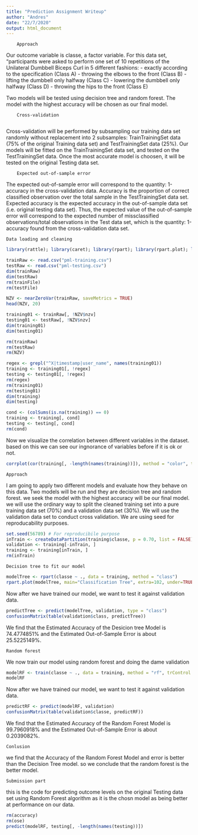 ```yaml
---
title: "Prediction Assignment Writeup"
author: "Andres"
date: "22/7/2020"
output: html_document
---
```


        Approach

Our outcome variable is classe, a factor variable. For this data set, “participants were asked to perform one set of 10 repetitions of the Unilateral Dumbbell Biceps Curl in 5 different fashions: - exactly according to the specification (Class A) - throwing the elbows to the front (Class B) - lifting the dumbbell only halfway (Class C) - lowering the dumbbell only halfway (Class D) - throwing the hips to the front (Class E)

Two models will be tested using decision tree and random forest. The model with the highest accuracy will be chosen as our final model.

        
        Cross-validation
        
Cross-validation will be performed by subsampling our training data set randomly without replacement into 2 subsamples: TrainTrainingSet data (75% of the original Training data set) and TestTrainingSet data (25%). Our models will be fitted on the TrainTrainingSet data set, and tested on the TestTrainingSet data. Once the most accurate model is choosen, it will be tested on the original Testing data set.


        Expected out-of-sample error

The expected out-of-sample error will correspond to the quantity: 1-accuracy in the cross-validation data. Accuracy is the proportion of correct classified observation over the total sample in the TestTrainingSet data set. Expected accuracy is the expected accuracy in the out-of-sample data set (i.e. original testing data set). Thus, the expected value of the out-of-sample error will correspond to the expected number of missclassified observations/total observations in the Test data set, which is the quantity: 1-accuracy found from the cross-validation data set.

    Data loading and cleaning
    
```r
library(rattle); library(caret); library(rpart); library(rpart.plot); library(corrplot); library(randomForest); library(RColorBrewer)

trainRaw <- read.csv("pml-training.csv")
testRaw <- read.csv("pml-testing.csv")
dim(trainRaw)
dim(testRaw)
rm(trainFile)
rm(testFile)

NZV <- nearZeroVar(trainRaw, saveMetrics = TRUE)
head(NZV, 20)

training01 <- trainRaw[, !NZV$nzv]
testing01 <- testRaw[, !NZV$nzv]
dim(training01)
dim(testing01)

rm(trainRaw)
rm(testRaw)
rm(NZV)

regex <- grepl("^X|timestamp|user_name", names(training01))
training <- training01[, !regex]
testing <- testing01[, !regex]
rm(regex)
rm(training01)
rm(testing01)
dim(training)
dim(testing)

cond <- (colSums(is.na(training)) == 0)
training <- training[, cond]
testing <- testing[, cond]
rm(cond)
```

Now we visualize the correlation between different variables in the dataset. based on this we can see our ingnorance of variables before if it is ok or not.
```r
corrplot(cor(training[, -length(names(training))]), method = "color", tl.cex = 0.5)
```


    Approach
I am going to apply two different models and evaluate how they behave on this data. Two models will be run and they are decision tree and random forest. we seek the model with the highest accuracy will be our final model. we will use the ordinary way to split the cleaned training set into a pure training data set (70%) and a validation data set (30%). We will use the validation data set to conduct cross validation. We are using seed for reproducability purposes.

```r
set.seed(56789) # For reproducibile purpose
inTrain <- createDataPartition(training$classe, p = 0.70, list = FALSE)
validation <- training[-inTrain, ]
training <- training[inTrain, ]
rm(inTrain)
```

    Decision tree to fit our model
```r
modelTree <- rpart(classe ~ ., data = training, method = "class")
rpart.plot(modelTree, main="Classification Tree", extra=102, under=TRUE, faclen=0)
```

Now after we have trained our model, we want to test it against validation data.
```r
predictTree <- predict(modelTree, validation, type = "class")
confusionMatrix(table(validation$class, predictTree))
```
We find that the Estimated Accuracy of the Desicion tree Model is 74.4774851% and the Estimated Out-of-Sample Error is about 25.5225149%.

    Random forest
We now train our model using random forest and doing the dame validation

```r
modelRF <- train(classe ~ ., data = training, method = "rf", trControl = trainControl(method = "cv", 5), ntree = 250)
modelRF
```

Now after we have trained our model, we want to test it against validation data.
```r
predictRF <- predict(modelRF, validation)
confusionMatrix(table(validation$classe, predictRF))
```

We find that the Estimated Accuracy of the Random Forest Model is 99.7960918% and the Estimated Out-of-Sample Error is about 0.2039082%.

    Conlusion
we find that the Accuracy of the Random Forest Model and error is better than the Decision Tree model. so we conclude that the random forest is the better model.

    Submission part
this is the code for predicting outcome levels on the original Testing data set using Random Forest algorithm as it is the chosn model as being better at performance on our data.
```r
rm(accuracy)
rm(ose)
predict(modelRF, testing[, -length(names(testing))])
```